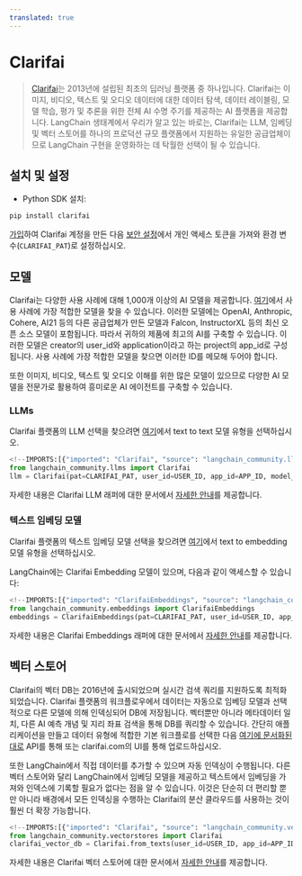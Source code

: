 ```yaml
---
translated: true
---
```


# Clarifai

>[Clarifai](https://clarifai.com)는 2013년에 설립된 최초의 딥러닝 플랫폼 중 하나입니다. Clarifai는 이미지, 비디오, 텍스트 및 오디오 데이터에 대한 데이터 탐색, 데이터 레이블링, 모델 학습, 평가 및 추론을 위한 전체 AI 수명 주기를 제공하는 AI 플랫폼을 제공합니다. LangChain 생태계에서 우리가 알고 있는 바로는, Clarifai는 LLM, 임베딩 및 벡터 스토어를 하나의 프로덕션 규모 플랫폼에서 지원하는 유일한 공급업체이므로 LangChain 구현을 운영화하는 데 탁월한 선택이 될 수 있습니다.

## 설치 및 설정

- Python SDK 설치:

```bash
pip install clarifai
```

[가입](https://clarifai.com/signup)하여 Clarifai 계정을 만든 다음 [보안 설정](https://clarifai.com/settings/security)에서 개인 액세스 토큰을 가져와 환경 변수(`CLARIFAI_PAT`)로 설정하십시오.

## 모델

Clarifai는 다양한 사용 사례에 대해 1,000개 이상의 AI 모델을 제공합니다. [여기](https://clarifai.com/explore)에서 사용 사례에 가장 적합한 모델을 찾을 수 있습니다. 이러한 모델에는 OpenAI, Anthropic, Cohere, AI21 등의 다른 공급업체가 만든 모델과 Falcon, InstructorXL 등의 최신 오픈 소스 모델이 포함됩니다. 따라서 귀하의 제품에 최고의 AI를 구축할 수 있습니다. 이러한 모델은 creator의 user_id와 application이라고 하는 project의 app_id로 구성됩니다. 사용 사례에 가장 적합한 모델을 찾으면 이러한 ID를 메모해 두어야 합니다.

또한 이미지, 비디오, 텍스트 및 오디오 이해를 위한 많은 모델이 있으므로 다양한 AI 모델을 전문가로 활용하여 흥미로운 AI 에이전트를 구축할 수 있습니다.

### LLMs

Clarifai 플랫폼의 LLM 선택을 찾으려면 [여기](https://clarifai.com/explore/models?filterData=%5B%7B%22field%22%3A%22model_type_id%22%2C%22value%22%3A%5B%22text-to-text%22%5D%7D%5D&page=1&perPage=24)에서 text to text 모델 유형을 선택하십시오.

```python
<!--IMPORTS:[{"imported": "Clarifai", "source": "langchain_community.llms", "docs": "https://api.python.langchain.com/en/latest/llms/langchain_community.llms.clarifai.Clarifai.html", "title": "Clarifai"}]-->
from langchain_community.llms import Clarifai
llm = Clarifai(pat=CLARIFAI_PAT, user_id=USER_ID, app_id=APP_ID, model_id=MODEL_ID)
```

자세한 내용은 Clarifai LLM 래퍼에 대한 문서에서 [자세한 안내](/docs/integrations/llms/clarifai)를 제공합니다.

### 텍스트 임베딩 모델

Clarifai 플랫폼의 텍스트 임베딩 모델 선택을 찾으려면 [여기](https://clarifai.com/explore/models?page=1&perPage=24&filterData=%5B%7B%22field%22%3A%22model_type_id%22%2C%22value%22%3A%5B%22text-embedder%22%5D%7D%5D)에서 text to embedding 모델 유형을 선택하십시오.

LangChain에는 Clarifai Embedding 모델이 있으며, 다음과 같이 액세스할 수 있습니다:

```python
<!--IMPORTS:[{"imported": "ClarifaiEmbeddings", "source": "langchain_community.embeddings", "docs": "https://api.python.langchain.com/en/latest/embeddings/langchain_community.embeddings.clarifai.ClarifaiEmbeddings.html", "title": "Clarifai"}]-->
from langchain_community.embeddings import ClarifaiEmbeddings
embeddings = ClarifaiEmbeddings(pat=CLARIFAI_PAT, user_id=USER_ID, app_id=APP_ID, model_id=MODEL_ID)
```

자세한 내용은 Clarifai Embeddings 래퍼에 대한 문서에서 [자세한 안내](/docs/integrations/text_embedding/clarifai)를 제공합니다.

## 벡터 스토어

Clarifai의 벡터 DB는 2016년에 출시되었으며 실시간 검색 쿼리를 지원하도록 최적화되었습니다. Clarifai 플랫폼의 워크플로우에서 데이터는 자동으로 임베딩 모델과 선택적으로 다른 모델에 의해 인덱싱되어 DB에 저장됩니다. 벡터뿐만 아니라 메타데이터 일치, 다른 AI 예측 개념 및 지리 좌표 검색을 통해 DB를 쿼리할 수 있습니다. 간단히 애플리케이션을 만들고 데이터 유형에 적합한 기본 워크플로를 선택한 다음 [여기에 문서화된 대로](https://docs.clarifai.com/api-guide/data/create-get-update-delete) API를 통해 또는 clarifai.com의 UI를 통해 업로드하십시오.

또한 LangChain에서 직접 데이터를 추가할 수 있으며 자동 인덱싱이 수행됩니다. 다른 벡터 스토어와 달리 LangChain에서 임베딩 모델을 제공하고 텍스트에서 임베딩을 가져와 인덱스에 기록할 필요가 없다는 점을 알 수 있습니다. 이것은 단순히 더 편리할 뿐만 아니라 배경에서 모든 인덱싱을 수행하는 Clarifai의 분산 클라우드를 사용하는 것이 훨씬 더 확장 가능합니다.

```python
<!--IMPORTS:[{"imported": "Clarifai", "source": "langchain_community.vectorstores", "docs": "https://api.python.langchain.com/en/latest/vectorstores/langchain_community.vectorstores.clarifai.Clarifai.html", "title": "Clarifai"}]-->
from langchain_community.vectorstores import Clarifai
clarifai_vector_db = Clarifai.from_texts(user_id=USER_ID, app_id=APP_ID, texts=texts, pat=CLARIFAI_PAT, number_of_docs=NUMBER_OF_DOCS, metadatas = metadatas)
```

자세한 내용은 Clarifai 벡터 스토어에 대한 문서에서 [자세한 안내](/docs/integrations/vectorstores/clarifai)를 제공합니다.
